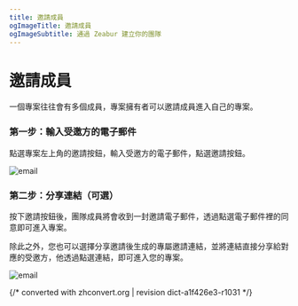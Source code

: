 ```yaml
---
title: 邀請成員
ogImageTitle: 邀請成員
ogImageSubtitle: 通過 Zeabur 建立你的團隊
---
```


# 邀請成員

一個專案往往會有多個成員，專案擁有者可以邀請成員進入自己的專案。

### 第一步：輸入受邀方的電子郵件

點選專案左上角的邀請按鈕，輸入受邀方的電子郵件，點選邀請按鈕。

![email](/manage/invite/email.zh-TW.png)

### 第二步：分享連結（可選）

按下邀請按鈕後，團隊成員將會收到一封邀請電子郵件，透過點選電子郵件裡的同意即可進入專案。

除此之外，您也可以選擇分享邀請後生成的專屬邀請連結，並將連結直接分享給對應的受邀方，他透過點選連結，即可進入您的專案。

![email](/manage/invite/success.zh-TW.png)

{/* converted with zhconvert.org | revision dict-a1f426e3-r1031 */}